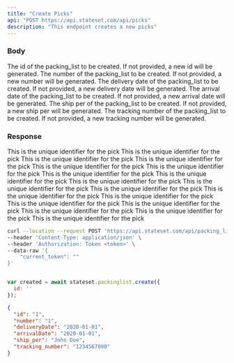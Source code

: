 ```yaml
---
title: "Create Picks"
api: "POST https://api.stateset.com/api/picks"
description: "This endpoint creates a new picks"
---
```


### Body

<ParamField body="id" required="false">
  The id of the packing_list to be created. If not provided, a new id will be generated.
</ParamField>

<ParamField body="number" required="false">
  The number of the packing_list to be created. If not provided, a new number will be generated.
</ParamField>

<ParamField body="deliveryDate" required="false">
  The delivery date of the packing_list to be created. If not provided, a new delivery date will be generated.
</ParamField>

<ParamField body="arrivalDate" required="false">
  The arrival date of the packing_list to be created. If not provided, a new arrival date will be generated.
</ParamField>

<ParamField body="ship_per" required="false">
  The ship per of the packing_list to be created. If not provided, a new ship per will be generated.
</ParamField>

<ParamField body="tracking_number" required="false">
  The tracking number of the packing_list to be created. If not provided, a new tracking number will be generated.
</ParamField>


### Response

<ResponseField name="id" type="string">
  This is the unique identifier for the pick
</ResponseField>

<ResponseField name="number" type="string">
  This is the unique identifier for the pick
</ResponseField>

<ResponseField name="date_created" type="string">
  This is the unique identifier for the pick
</ResponseField>

<ResponseField name="bill_of_materials_number" type="string">
  This is the unique identifier for the pick
</ResponseField>

<ResponseField name="location" type="string">
  This is the unique identifier for the pick
</ResponseField>

<ResponseField name="pick_method" type="string">
  This is the unique identifier for the pick
</ResponseField>

<ResponseField name="site" type="string">
  This is the unique identifier for the pick
</ResponseField>

<ResponseField name="status" type="string">
  This is the unique identifier for the pick
</ResponseField>

<ResponseField name="work_order_number" type="string">
  This is the unique identifier for the pick
</ResponseField>

<ResponseField name="pick_line_items" type="string">
  This is the unique identifier for the pick

<Expandable title="Show child attributes">

<ResponseField name="id" type="string">
  This is the unique identifier for the pick
</ResponseField>

<ResponseField name="part_name" type="string">
  This is the unique identifier for the pick
</ResponseField>

<ResponseField name="part_number" type="string">
  This is the unique identifier for the pick
</ResponseField>

<ResponseField name="pick_number" type="string">
  This is the unique identifier for the pick
</ResponseField>

<ResponseField name="pick_plan" type="string">
  This is the unique identifier for the pick
</ResponseField>

<ResponseField name="quantity_picked" type="string">
  This is the unique identifier for the pick
</ResponseField>

<ResponseField name="quantity_to_pick" type="string">
  This is the unique identifier for the pick
</ResponseField>

<ResponseField name="status" type="string">
  This is the unique identifier for the pick
</ResponseField>

</Expandable>

</ResponseField>


<RequestExample>

```bash cURL
curl --location --request POST 'https://api.stateset.com/api/packing_list' \
--header 'Content-Type: application/json' \
--header 'Authorization: Token <token>' \
--data-raw '{
    "current_token": ""
}'
```

```javascript Node.js

var created = await stateset.packinglist.create({
  id: ''
});

```

</RequestExample>

<ResponseExample>

```json Response
{
  "id": "1",
  "number": "1",
  "deliveryDate": "2020-01-01",
  "arrivalDate": "2020-01-01",
  "ship_per": "John Doe",
  "tracking_number": "1234567890"
}

```

</ResponseExample>
